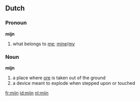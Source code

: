 == Dutch ==
=== Pronoun ===
'''mijn'''
# what belongs to [[me]]; [[mine]]/[[my]]

=== Noun ===
'''mijn''' {{f}}
#a place where [[ore]] is taken out of the ground
#a device meant to explode when stepped upon or touched

[[fr:mijn]]
[[id:mijn]]
[[nl:mijn]]